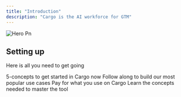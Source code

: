 ```yaml
---
title: "Introduction"
description: "Cargo is the AI workforce for GTM"
---
```


![Hero Pn](/images/hero.png)

## Setting up

Here is all you need to get going

<CardGroup cols={2}>
  <Card title="Quickstart guide" icon="palette" href="/get-started">
    5-concepts to get started in Cargo now
  </Card>
  <Card title="Tutorials" icon="video" href="https://www.youtube.com/playlist?list=PLEPfxjnBt9pq9rD3OU-1fyQhiDqRkScHB">
    Follow along to build our most popular use cases
  </Card>
  <Card title="Credits" icon="coin" href="/get-started/purchase-credits">
    Pay for what you use on Cargo
  </Card>
  <Card title="Reference" icon="book" href="/reference/overview">
    Learn the concepts needed to master the tool
  </Card>
</CardGroup>